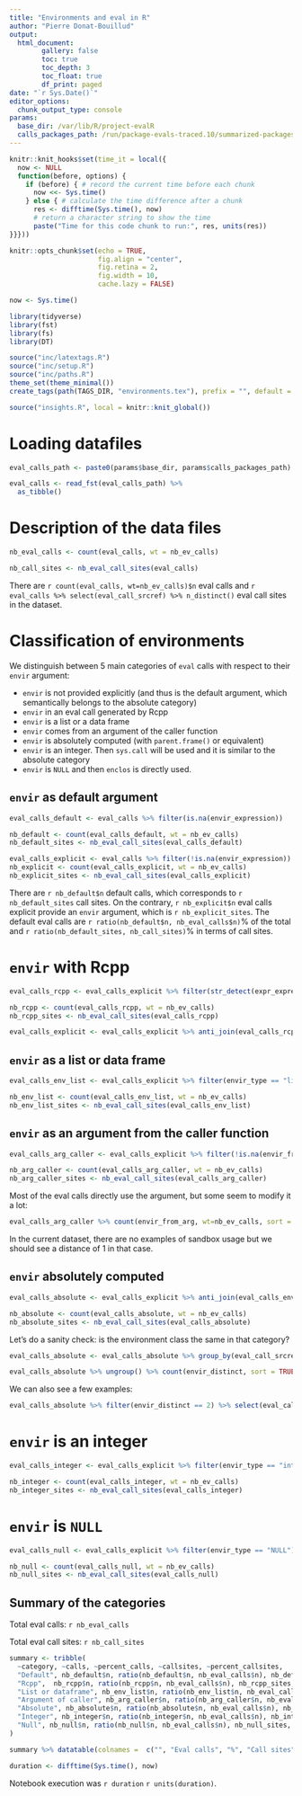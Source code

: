 ```yaml
---
title: "Environments and eval in R"
author: "Pierre Donat-Bouillud"
output:
  html_document:
        gallery: false
        toc: true
        toc_depth: 3
        toc_float: true
        df_print: paged
date: "`r Sys.Date()`"
editor_options: 
  chunk_output_type: console
params:
  base_dir: /var/lib/R/project-evalR
  calls_packages_path: /run/package-evals-traced.10/summarized-packages.fst
---
```


```r
knitr::knit_hooks$set(time_it = local({
  now <- NULL
  function(before, options) {
    if (before) { # record the current time before each chunk
      now <<- Sys.time()
    } else { # calculate the time difference after a chunk
      res <- difftime(Sys.time(), now)
      # return a character string to show the time
      paste("Time for this code chunk to run:", res, units(res))
}}}))

knitr::opts_chunk$set(echo = TRUE,
                      fig.align = "center",
                      fig.retina = 2,
                      fig.width = 10,
                      cache.lazy = FALSE)

now <- Sys.time() 

library(tidyverse)
library(fst)
library(fs)
library(DT)

source("inc/latextags.R")
source("inc/setup.R")
source("inc/paths.R")
theme_set(theme_minimal())
create_tags(path(TAGS_DIR, "environments.tex"), prefix = "", default = TRUE)

source("insights.R", local = knitr::knit_global())
```

# Loading datafiles

```r
eval_calls_path <- paste0(params$base_dir, params$calls_packages_path)

eval_calls <- read_fst(eval_calls_path) %>%
  as_tibble() 
```

# Description of the data files

```r
nb_eval_calls <- count(eval_calls, wt = nb_ev_calls)

nb_call_sites <- nb_eval_call_sites(eval_calls)
```


There are `r count(eval_calls, wt=nb_ev_calls)$n` eval calls and `r eval_calls %>% select(eval_call_srcref) %>% n_distinct()` eval call sites in the dataset.

# Classification of environments

We distinguish between 5 main categories of `eval` calls with respect to their `envir` argument:

- `envir` is not provided explicitly (and thus is the default argument, which semantically belongs to the absolute category)
- `envir` in an eval call generated by Rcpp
- `envir` is a list or a data frame
- `envir` comes from an argument of the caller function
- `envir` is absolutely computed (with `parent.frame()` or equivalent)
- `envir` is an integer. Then `sys.call` will be used and it is similar to the absolute category
- `envir` is `NULL` and then `enclos` is directly used.

## `envir` as default argument

```r
eval_calls_default <- eval_calls %>% filter(is.na(envir_expression))

nb_default <- count(eval_calls_default, wt = nb_ev_calls)
nb_default_sites <- nb_eval_call_sites(eval_calls_default)

eval_calls_explicit <- eval_calls %>% filter(!is.na(envir_expression))
nb_explicit <- count(eval_calls_explicit, wt = nb_ev_calls)
nb_explicit_sites <- nb_eval_call_sites(eval_calls_explicit)
```


There are `r nb_default$n` default calls, which corresponds to `r nb_default_sites` call sites. On the contrary, `r nb_explicit$n` eval calls explicit provide an `envir` argument, which is `r nb_explicit_sites`. The default eval calls are `r ratio(nb_default$n, nb_eval_calls$n)`% of the total and `r ratio(nb_default_sites, nb_call_sites)`% in terms of call sites.

# `envir` with Rcpp

```r
eval_calls_rcpp <- eval_calls_explicit %>% filter(str_detect(expr_expression, "C\\+\\+Constructor|C\\+\\+Field|C\\+\\+OverloadedMethods")) 

nb_rcpp <- count(eval_calls_rcpp, wt = nb_ev_calls)
nb_rcpp_sites <- nb_eval_call_sites(eval_calls_rcpp)

eval_calls_explicit <- eval_calls_explicit %>% anti_join(eval_calls_rcpp)
```



##  `envir` as a list or data frame

```r
eval_calls_env_list <- eval_calls_explicit %>% filter(envir_type == "list")

nb_env_list <- count(eval_calls_env_list, wt = nb_ev_calls)
nb_env_list_sites <- nb_eval_call_sites(eval_calls_env_list)
```

## `envir` as an argument from the caller function

```r
eval_calls_arg_caller <- eval_calls_explicit %>% filter(!is.na(envir_from_arg))

nb_arg_caller <- count(eval_calls_arg_caller, wt = nb_ev_calls)
nb_arg_caller_sites <- nb_eval_call_sites(eval_calls_arg_caller)
```


Most of the eval calls directly use the argument, but some seem to modify it a lot:

```r
eval_calls_arg_caller %>% count(envir_from_arg, wt=nb_ev_calls, sort = TRUE) %>% knitr::kable()
```


In the current dataset, there are no examples of sandbox usage but we should see a distance of 1 in that case.


## `envir` absolutely computed

```r
eval_calls_absolute <- eval_calls_explicit %>% anti_join(eval_calls_env_list) %>% anti_join(eval_calls_arg_caller)

nb_absolute <- count(eval_calls_absolute, wt = nb_ev_calls)
nb_absolute_sites <- nb_eval_call_sites(eval_calls_absolute)
```

Let's do a sanity check: is the environment class the same in that category?

```r
eval_calls_absolute <- eval_calls_absolute %>% group_by(eval_call_srcref) %>%  mutate(envir_distinct = n_distinct(environment_class)) 

eval_calls_absolute %>% ungroup() %>% count(envir_distinct, sort = TRUE)
```

We can also see a few examples:

```r
eval_calls_absolute %>% filter(envir_distinct == 2) %>% select(eval_call_expression, environment_class, envir_distinct)
```

# `envir` is an integer

```r
eval_calls_integer <- eval_calls_explicit %>% filter(envir_type == "integer")

nb_integer <- count(eval_calls_integer, wt = nb_ev_calls)
nb_integer_sites <- nb_eval_call_sites(eval_calls_integer)
```

# `envir` is `NULL`

```r
eval_calls_null <- eval_calls_explicit %>% filter(envir_type == "NULL")

nb_null <- count(eval_calls_null, wt = nb_ev_calls)
nb_null_sites <- nb_eval_call_sites(eval_calls_null)
```

## Summary of the categories

Total eval calls: `r nb_eval_calls`

Total eval call sites: `r nb_call_sites`


```r
summary <- tribble(
  ~category, ~calls, ~percent_calls, ~callsites, ~percent_callsites,
  "Default", nb_default$n, ratio(nb_default$n, nb_eval_calls$n), nb_default_sites, ratio(nb_default_sites, nb_call_sites),
  "Rcpp",  nb_rcpp$n, ratio(nb_rcpp$n, nb_eval_calls$n), nb_rcpp_sites, ratio(nb_rcpp_sites, nb_call_sites),
  "List or dataframe", nb_env_list$n, ratio(nb_env_list$n, nb_eval_calls$n), nb_env_list_sites, ratio(nb_env_list_sites, nb_call_sites),
  "Argument of caller", nb_arg_caller$n, ratio(nb_arg_caller$n, nb_eval_calls$n), nb_arg_caller_sites, ratio(nb_arg_caller_sites, nb_call_sites),
  "Absolute", nb_absolute$n, ratio(nb_absolute$n, nb_eval_calls$n), nb_absolute_sites, ratio(nb_absolute_sites, nb_call_sites),
  "Integer", nb_integer$n, ratio(nb_integer$n, nb_eval_calls$n), nb_integer_sites, ratio(nb_integer_sites, nb_call_sites),
  "Null", nb_null$n, ratio(nb_null$n, nb_eval_calls$n), nb_null_sites, ratio(nb_null_sites, nb_call_sites),
)

summary %>% datatable(colnames =  c("", "Eval calls", "%", "Call sites", "%"))
```


```r
duration <- difftime(Sys.time(), now)
```

Notebook execution was `r duration` `r units(duration)`.
